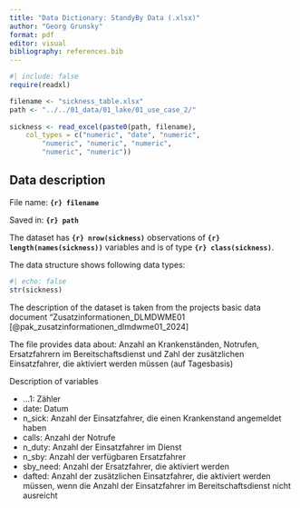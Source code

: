 ```yaml
---
title: "Data Dictionary: StandyBy Data (.xlsx)"
author: "Georg Grunsky"
format: pdf
editor: visual
bibliography: references.bib
---
```


```r
#| include: false
require(readxl)

filename <- "sickness_table.xlsx"
path <- "../../01_data/01_lake/01_use_case_2/"
 
sickness <- read_excel(paste0(path, filename), 
    col_types = c("numeric", "date", "numeric", 
        "numeric", "numeric", "numeric", 
        "numeric", "numeric"))
```

## Data description

File name: **`{r} filename`**

Saved in: **`{r} path`**

The dataset has **`{r} nrow(sickness)`** observations of **`{r} length(names(sickness))`** variables and is of type **`{r} class(sickness)`**.

The data structure shows following data types:

```r
#| echo: false
str(sickness)
```

The description of the dataset is taken from the projects basic data document "Zusatzinformationen_DLMDWME01 [@pak_zusatzinformationen_dlmdwme01_2024]

The file provides data about: Anzahl an Krankenständen, Notrufen, Ersatzfahrern im Bereitschaftsdienst und Zahl der zusätzlichen Einsatzfahrer, die aktiviert werden müssen (auf Tagesbasis)

Description of variables

-   ...1: Zähler
-   date: Datum
-   n_sick: Anzahl der Einsatzfahrer, die einen Krankenstand angemeldet haben
-   calls: Anzahl der Notrufe
-   n_duty: Anzahl der Einsatzfahrer im Dienst
-   n_sby: Anzahl der verfügbaren Ersatzfahrer
-   sby_need: Anzahl der Ersatzfahrer, die aktiviert werden
-   dafted: Anzahl der zusätzlichen Einsatzfahrer, die aktiviert werden müssen, wenn die Anzahl der Einsatzfahrer im Bereitschaftsdienst nicht ausreicht
